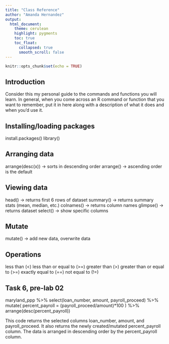 ```yaml
---
title: "Class Reference"
author: "Amanda Hernandez"
output:
  html_document:
    theme: cerulean
    highlight: pygments
    toc: true
    toc_float:
      collapsed: true
      smooth_scroll: false
---
```


```r
knitr::opts_chunk$set(echo = TRUE)
```

## Introduction

Consider this my personal guide to the commands and functions you will learn. In general, when you come across an R command or function that you want to remember, put it in here along with a description of what it does and when you'd use it.

## Installing/loading packages

install.packages()
library()

## Arranging data

arrange(desc(x)) -> sorts in descending order
arrange() -> ascending order is the default

## Viewing data

head() -> returns first 6 rows of dataset
summary() -> returns summary stats (mean, median, etc.)
colnames() -> returns column names
glimpse() -> returns dataset
select() -> show specific columns

## Mutate
mutate() -> add new data, overwrite data

## Operations
less than (<)
less than or equal to  (>=)
greater than (>)
greater than or equal to (>=)
exactly equal to (==)
not equal to (!=)

## Task 6, pre-lab 02

maryland_ppp %>%
  select(loan_number, amount, payroll_proceed) %>%
  mutate(
  percent_payroll = (payroll_proceed/amount)*100
)  %>% arrange(desc(percent_payroll))

This code returns the selected columns loan_number, amount, and payroll_proceed. It also returns the newly created/mutated percent_payroll column. The data is arranged in descending order by the percent_payroll column. 
